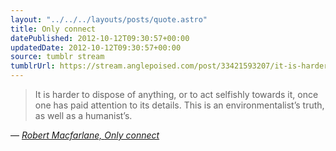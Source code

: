 ```yaml
---
layout: "../../../layouts/posts/quote.astro"
title: Only connect
datePublished: 2012-10-12T09:30:57+00:00
updatedDate: 2012-10-12T09:30:57+00:00
source: tumblr stream
tumblrUrl: https://stream.anglepoised.com/post/33421593207/it-is-harder-to-dispose-of-anything-or-to-act
---
```


> It is harder to dispose of anything, or to act selfishly towards it, once one has paid attention to its details. This is an environmentalist&rsquo;s truth, as well as a humanist&rsquo;s.

— <cite>[Robert Macfarlane, _Only connect_](https://www.theguardian.com/books/2005/mar/26/featuresreviews.guardianreview33)</cite>
